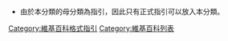 *由於本分類的母分類為指引，因此只有正式指引可以放入本分類。


{{Wikipedia category}}

[[Category:維基百科格式指引|Category:維基百科格式指引]]
[[Category:維基百科列表|Category:維基百科列表]]
